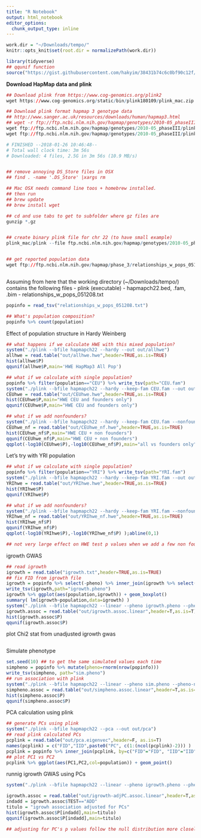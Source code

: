 ```yaml
---
title: "R Notebook"
output: html_notebook
editor_options: 
  chunk_output_type: inline
---
```


```r

work.dir = "~/Downloads/tempo/"
knitr::opts_knit$set(root.dir = normalizePath(work.dir)) 

```

```r
library(tidyverse)
## qqunif function
source("https://gist.githubusercontent.com/hakyim/38431b74c6c0bf90c12f/raw/21fbae9a48dc475f42fa60f0ef5509d071dea873/qqunif")
```


**Download HapMap data and plink**
```r

## Download plink from https://www.cog-genomics.org/plink2
wget https://www.cog-genomics.org/static/bin/plink180109/plink_mac.zip

## Download plink format hapmap 3 genotype data
## http://www.sanger.ac.uk/resources/downloads/human/hapmap3.html
## wget -r ftp://ftp.ncbi.nlm.nih.gov/hapmap/genotypes/2010-05_phaseIII/plink_format/ (This also downloads tar-ed individual population ped/map files)
wget ftp://ftp.ncbi.nlm.nih.gov/hapmap/genotypes/2010-05_phaseIII/plink_format/hapmap3_r3_b36_fwd.consensus.qc.poly.map
wget ftp://ftp.ncbi.nlm.nih.gov/hapmap/genotypes/2010-05_phaseIII/plink_format/hapmap3_r3_b36_fwd.consensus.qc.poly.ped

# FINISHED --2018-01-26 10:46:48--
# Total wall clock time: 3m 56s
# Downloaded: 4 files, 2.5G in 3m 56s (10.9 MB/s)


## remove annoying DS_Store files in OSX
## find . -name '.DS_Store' |xargs rm

## Mac OSX needs command line toos + homebrew installed. 
## then run 
## brew update
## brew install wget

## cd and use tabs to get to subfolder where gz files are
gunzip *.gz


## create binary plink file for chr 22 (to have small example)
plink_mac/plink --file ftp.ncbi.nlm.nih.gov/hapmap/genotypes/2010-05_phaseIII/plink_format/hapmap3_r3_b36_fwd.consensus.qc.poly --make-bed --chr 22 --out hapmapch22


## get reported population data
wget ftp://ftp.ncbi.nlm.nih.gov/hapmap/phase_3/relationships_w_pops_051208.txt



```

Assuming from here that the working directory (~/Downloads/tempo/) contains the following files
- plink (executable)
- hapmapch22.bed, .fam, .bim
- relationships_w_pops_051208.txt


```r

popinfo = read_tsv("relationships_w_pops_051208.txt")

## What's population composition?
popinfo %>% count(population)

```


Effect of population structure in Hardy Weinberg 
```r
## what happens if we calculate HWE with this mixed population?
system("./plink --bfile hapmapch22 --hardy --out out/allhwe")
allhwe = read.table("out/allhwe.hwe",header=TRUE,as.is=TRUE)
hist(allhwe$P)
qqunif(allhwe$P,main='HWE HapMap3 All Pop')
```

```r
## what if we calculate with single population?
popinfo %>% filter(population=="CEU") %>% write_tsv(path="CEU.fam") 
system("./plink --bfile hapmapch22 --hardy --keep-fam CEU.fam --out out/CEUhwe")
CEUhwe = read.table("out/CEUhwe.hwe",header=TRUE,as.is=TRUE)
hist(CEUhwe$P,main="HWE CEU and founders only")
qqunif(CEUhwe$P,main="HWE CEU and founders only")
```

```r
## what if we add nonfounders?
system("./plink --bfile hapmapch22 --hardy --keep-fam CEU.fam --nonfounders --out out/CEUhwe_nf")
CEUhwe_nf = read.table("out/CEUhwe_nf.hwe",header=TRUE,as.is=TRUE)
hist(CEUhwe_nf$P,main="HWE CEU + non founders")
qqunif(CEUhwe_nf$P,main="HWE CEU + non founders")
qqplot(-log10(CEUhwe$P),-log10(CEUhwe_nf$P),main="all vs founders only" );abline(0,1) 
```




Let's try with YRI population
```r
## what if we calculate with single population?
popinfo %>% filter(population=="YRI") %>% write_tsv(path="YRI.fam") 
system("./plink --bfile hapmapch22 --hardy --keep-fam YRI.fam --out out/YRIhwe")
YRIhwe = read.table("out/YRIhwe.hwe",header=TRUE,as.is=TRUE)
hist(YRIhwe$P)
qqunif(YRIhwe$P)

## what if we add nonfounders?
system("./plink --bfile hapmapch22 --hardy --keep-fam YRI.fam --nonfounders --out out/YRIhwe_nf")
YRIhwe_nf = read.table("out/YRIhwe_nf.hwe",header=TRUE,as.is=TRUE)
hist(YRIhwe_nf$P)
qqunif(YRIhwe_nf$P)
qqplot(-log10(YRIhwe$P),-log10(YRIhwe_nf$P) );abline(0,1) 

## not very large effect on HWE test p values when we add a few non founders (offsprings)

```

igrowth GWAS
```r
## read igrowth
igrowth = read.table("igrowth.txt",header=TRUE,as.is=TRUE)
## fix FID from igrowth file
igrowth = popinfo %>% select(-pheno) %>% inner_join(igrowth %>% select(IID,igrowth), by=c("IID"="IID"))
write_tsv(igrowth,path="igrowth.pheno")
igrowth %>% ggplot(aes(population,igrowth)) + geom_boxplot()
summary( lm(igrowth~population,data=igrowth) )
system("./plink --bfile hapmapch22 --linear --pheno igrowth.pheno --pheno-name igrowth --maf 0.05 --out out/igrowth")
igrowth.assoc = read.table("out/igrowth.assoc.linear",header=T,as.is=T)
hist(igrowth.assoc$P)
qqunif(igrowth.assoc$P)
```

plot Chi2 stat from unadjusted igrowth gwas
```r



```

Simulate phenotype
```r
set.seed(10) ## to get the same simulated values each time
simpheno = popinfo %>% mutate(pheno=rnorm(nrow(popinfo)))
write_tsv(simpheno, path="sim.pheno")
## run association with plink
system("./plink --bfile hapmapch22 --linear --pheno sim.pheno --pheno-name pheno --maf 0.05 --out out/simpheno")
simpheno.assoc = read.table("out/simpheno.assoc.linear",header=T,as.is=T)
hist(simpheno.assoc$P)
qqunif(simpheno.assoc$P)
```


PCA calculation using plink
```r
## generate PCs using plink
system("./plink --bfile hapmapch22 --pca --out out/pca")
## read plink calculated PCs
pcplink = read.table("out/pca.eigenvec",header=F, as.is=T)
names(pcplink) = c("FID","IID",paste0("PC", c(1:(ncol(pcplink)-2))) )
pcplink = popinfo %>% inner_join(pcplink, by=c("FID"="FID", "IID"="IID"))
## plot PC1 vs PC2
pcplink %>% ggplot(aes(PC1,PC2,col=population)) + geom_point()
```

runnig igrowth GWAS using PCs
```r

system("./plink --bfile hapmapch22 --linear --pheno igrowth.pheno --pheno-name igrowth --covar out/pca.eigenvec --covar-number 1-4 --maf 0.05 --out out/igrowth-adjPC")

igrowth.assoc = read.table("out/igrowth-adjPC.assoc.linear",header=T,as.is=T)
indadd = igrowth.assoc$TEST=="ADD"
titulo = "igrowh association adjusted for PCs"
hist(igrowth.assoc$P[indadd],main=titulo)
qqunif(igrowth.assoc$P[indadd],main=titulo)

## adjusting for PC's p values follow the null distribution more closely.

```







